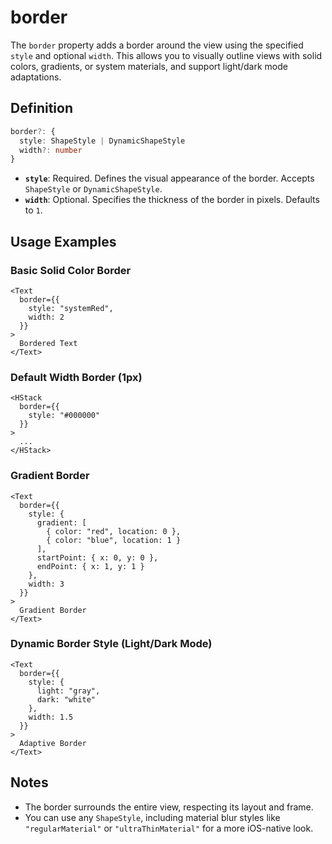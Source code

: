 # border 

The `border` property adds a border around the view using the specified `style` and optional `width`. This allows you to visually outline views with solid colors, gradients, or system materials, and support light/dark mode adaptations.

## Definition

```ts
border?: {
  style: ShapeStyle | DynamicShapeStyle
  width?: number
}
```

* **`style`**: Required. Defines the visual appearance of the border. Accepts `ShapeStyle` or `DynamicShapeStyle`.
* **`width`**: Optional. Specifies the thickness of the border in pixels. Defaults to `1`.

## Usage Examples

### Basic Solid Color Border

```tsx
<Text
  border={{
    style: "systemRed",
    width: 2
  }}
>
  Bordered Text
</Text>
```

### Default Width Border (1px)

```tsx
<HStack
  border={{
    style: "#000000"
  }}
>
  ...
</HStack>
```

### Gradient Border

```tsx
<Text
  border={{
    style: {
      gradient: [
        { color: "red", location: 0 },
        { color: "blue", location: 1 }
      ],
      startPoint: { x: 0, y: 0 },
      endPoint: { x: 1, y: 1 }
    },
    width: 3
  }}
>
  Gradient Border
</Text>
```

### Dynamic Border Style (Light/Dark Mode)

```tsx
<Text
  border={{
    style: {
      light: "gray",
      dark: "white"
    },
    width: 1.5
  }}
>
  Adaptive Border
</Text>
```

## Notes

* The border surrounds the entire view, respecting its layout and frame.
* You can use any `ShapeStyle`, including material blur styles like `"regularMaterial"` or `"ultraThinMaterial"` for a more iOS-native look.
